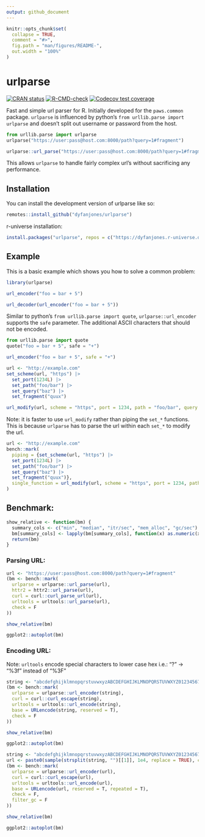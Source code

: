 ```yaml
---
output: github_document
---
```


<!-- README.md is generated from README.Rmd. Please edit that file -->

```r
knitr::opts_chunk$set(
  collapse = TRUE,
  comment = "#>",
  fig.path = "man/figures/README-",
  out.width = "100%"
)
```

# urlparse

<!-- badges: start -->
[![CRAN status](https://www.r-pkg.org/badges/version/urlparse)](https://CRAN.R-project.org/package=urlparse)
[![R-CMD-check](https://github.com/DyfanJones/urlparse/actions/workflows/R-CMD-check.yaml/badge.svg)](https://github.com/DyfanJones/urlparse/actions/workflows/R-CMD-check.yaml)
[![Codecov test coverage](https://codecov.io/gh/DyfanJones/urlparse/graph/badge.svg)](https://app.codecov.io/gh/DyfanJones/urlparse)
<!-- badges: end -->

Fast and simple url parser for R. Initially developed for the `paws.common` package.
`urlparse` is influenced by python's `from urllib.parse import urlparse` and doesn't split out username or password from the host.

```python
from urllib.parse import urlparse
urlparse("https://user:pass@host.com:8000/path?query=1#fragment")
```

```r
urlparse::url_parse("https://user:pass@host.com:8000/path?query=1#fragment")
```

This allows `urlparse` to handle fairly complex url's without sacrificing any performance.

## Installation

You can install the development version of urlparse like so:

``` r
remotes::install_github("dyfanjones/urlparse")
```

r-universe installation:

```r
install.packages("urlparse", repos = c("https://dyfanjones.r-universe.dev", "https://cloud.r-project.org"))
```

## Example

This is a basic example which shows you how to solve a common problem:

```r
library(urlparse)
```

```r
url_encoder("foo = bar + 5")

url_decoder(url_encoder("foo = bar + 5"))
```

Similar to python's `from urllib.parse import quote`, `urlparse::url_encoder` supports the `safe` parameter. The additional ASCII characters that should not be encoded.


```python
from urllib.parse import quote
quote("foo = bar + 5", safe = "+")
```
```r
url_encoder("foo = bar + 5", safe = "+")
```

```r

url <- "http://example.com"
set_scheme(url, "https") |>
  set_port(1234L) |>
  set_path("foo/bar") |>
  set_query("baz") |>
  set_fragment("quux")

url_modify(url, scheme = "https", port = 1234, path = "foo/bar", query = "baz", fragment = "quux")
```


Note: it is faster to use `url_modify` rather than piping the `set_*` functions.  This is because `urlparse` has to parse the url within each `set_*` to modify the url.

```r
url <- "http://example.com"
bench::mark(
  piping = {set_scheme(url, "https") |>
  set_port(1234L) |>
  set_path("foo/bar") |>
  set_query("baz") |>
  set_fragment("quux")},
  single_function = url_modify(url, scheme = "https", port = 1234, path = "foo/bar", query = "baz", fragment = "quux")
)
```


## Benchmark:

```r
show_relative <- function(bm) {
  summary_cols <- c("min", "median", "itr/sec", "mem_alloc", "gc/sec")
  bm[summary_cols] <- lapply(bm[summary_cols], function(x) as.numeric(x / min(x)))
  return(bm)
}
```

### Parsing URL:
```r
url <- "https://user:pass@host.com:8000/path?query=1#fragment"
(bm <- bench::mark(
  urlparse = urlparse::url_parse(url),
  httr2 = httr2::url_parse(url),
  curl = curl::curl_parse_url(url),
  urltools = urltools::url_parse(url),
  check = F
))

show_relative(bm)

ggplot2::autoplot(bm)
```

### Encoding URL:

Note: `urltools` encode special characters to lower case hex i.e.: "?" -> "%3f" instead of "%3F"

```r
string <- "abcdefghijklmnopqrstuvwxyzABCDEFGHIJKLMNOPQRSTUVWXYZ0123456789-._~`!@#$%^&*()=+[{]}\\|;:'\",<>/? "
(bm <- bench::mark(
  urlparse = urlparse::url_encoder(string),
  curl = curl::curl_escape(string),
  urltools = urltools::url_encode(string),
  base = URLencode(string, reserved = T),
  check = F
))

show_relative(bm)

ggplot2::autoplot(bm)
```

```r
string <- "abcdefghijklmnopqrstuvwxyzABCDEFGHIJKLMNOPQRSTUVWXYZ0123456789-._~`!@#$%^&*()=+[{]}\\|;:'\",<>/? "
url <- paste0(sample(strsplit(string, "")[[1]], 1e4, replace = TRUE), collapse = "")
(bm <- bench::mark(
  urlparse = urlparse::url_encoder(url),
  curl = curl::curl_escape(url),
  urltools = urltools::url_encode(url),
  base = URLencode(url, reserved = T, repeated = T),
  check = F,
  filter_gc = F
))

show_relative(bm)

ggplot2::autoplot(bm)
```

